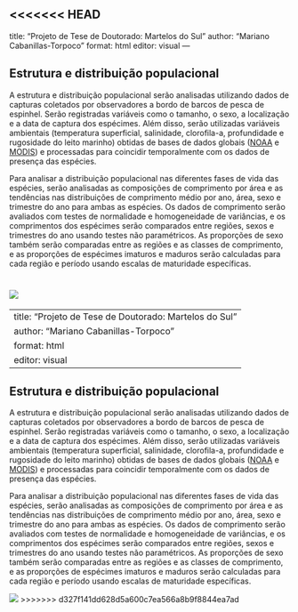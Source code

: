 <<<<<<< HEAD
---
title: "Projeto de Tese de Doutorado: Martelos do Sul"
author: "Mariano Cabanillas-Torpoco"
format: html
editor: visual
---

## Estrutura e distribuição populacional

A estrutura e distribuição populacional serão analisadas utilizando dados de capturas coletados por observadores a bordo de barcos de pesca de espinhel. Serão registradas variáveis como o tamanho, o sexo, a localização e a data de captura dos espécimes. Além disso, serão utilizadas variáveis ambientais (temperatura superficial, salinidade, clorofila-a, profundidade e rugosidade do leito marinho) obtidas de bases de dados globais ([NOAA](https://www.ncei.noaa.gov/cdo-web/) e [MODIS](https://modis.gsfc.nasa.gov/)) e processadas para coincidir temporalmente com os dados de presença das espécies.

Para analisar a distribuição populacional nas diferentes fases de vida das espécies, serão analisadas as composições de comprimento por área e as tendências nas distribuições de comprimento médio por ano, área, sexo e trimestre do ano para ambas as espécies. Os dados de comprimento serão avaliados com testes de normalidade e homogeneidade de variâncias, e os comprimentos dos espécimes serão comparados entre regiões, sexos e trimestres do ano usando testes não paramétricos. As proporções de sexo também serão comparadas entre as regiões e as classes de comprimento, e as proporções de espécimes imaturos e maduros serão calculadas para cada região e período usando escalas de maturidade específicas.

![](webdist.png)
=======
---
title: "Projeto de Tese de Doutorado: Martelos do Sul"
author: "Mariano Cabanillas-Torpoco"
format: html
editor: visual
---

## Estrutura e distribuição populacional

A estrutura e distribuição populacional serão analisadas utilizando dados de capturas coletados por observadores a bordo de barcos de pesca de espinhel. Serão registradas variáveis como o tamanho, o sexo, a localização e a data de captura dos espécimes. Além disso, serão utilizadas variáveis ambientais (temperatura superficial, salinidade, clorofila-a, profundidade e rugosidade do leito marinho) obtidas de bases de dados globais ([NOAA](https://www.ncei.noaa.gov/cdo-web/) e [MODIS](https://modis.gsfc.nasa.gov/)) e processadas para coincidir temporalmente com os dados de presença das espécies.

Para analisar a distribuição populacional nas diferentes fases de vida das espécies, serão analisadas as composições de comprimento por área e as tendências nas distribuições de comprimento médio por ano, área, sexo e trimestre do ano para ambas as espécies. Os dados de comprimento serão avaliados com testes de normalidade e homogeneidade de variâncias, e os comprimentos dos espécimes serão comparados entre regiões, sexos e trimestres do ano usando testes não paramétricos. As proporções de sexo também serão comparadas entre as regiões e as classes de comprimento, e as proporções de espécimes imaturos e maduros serão calculadas para cada região e período usando escalas de maturidade específicas.

![](webdist.png)
>>>>>>> d327f141dd628d5a600c7ea566a8b9f8844ea7ad
